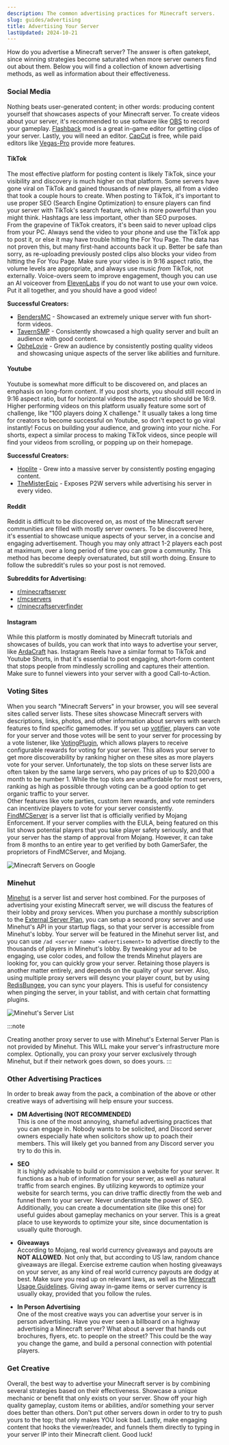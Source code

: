 ```yaml
---
description: The common advertising practices for Minecraft servers.
slug: guides/advertising
title: Advertising Your Server
lastUpdated: 2024-10-21
---
```


How do you advertise a Minecraft server? The answer is often gatekept, since winning strategies become saturated when more server owners find out about them. Below you will find a collection of known advertising methods, as well as information about their effectiveness.

### Social Media  

Nothing beats user-generated content; in other words: producing content yourself that showcases aspects of your Minecraft server.
To create videos about your server, it's recommended to use software like [OBS](https://obsproject.com) to record your gameplay. [Flashback](https://modrinth.com/mod/flashback) mod is a great in-game editor for getting clips of your server. Lastly, you will need an editor. [CapCut](https://www.capcut.com) is free, while paid editors like [Vegas-Pro](https://www.vegascreativesoftware.com/us/vegas-pro/) provide more features.

#### TikTok  

The most effective platform for posting content is likely TikTok, since your visibility and discovery is much higher on that platform. Some servers have gone viral on TikTok and gained thousands of new players, all from a video that took a couple hours to create.
When posting to TikTok, it's important to use proper SEO (Search Engine Optimization) to ensure players can find your server with TikTok's search feature, which is more powerful than you might think. Hashtags are less important, other than SEO purposes.  
From the grapevine of TikTok creators, it's been said to never upload clips from your PC. Always send the video to your phone and use the TikTok app to post it, or else it may have trouble hitting the For You Page. The data has not proven this, but many first-hand accounts back it up. Better be safe than sorry, as re-uploading previously posted clips also blocks your video from hitting the For You Page.
Make sure your video is in 9:16 aspect ratio, the volume levels are appropriate, and always use music *from* TikTok, not externally. Voice-overs seem to improve engagement, though you can use an AI voiceover from [ElevenLabs](https://www.elevenlabs.io) if you do not want to use your own voice. Put it all together, and you should have a good video!

**Successful Creators:**
- [BendersMC](https://www.tiktok.com/@bendersmc) - Showcased an extremely unique server with fun short-form videos.
- [TavernSMP](https://www.tiktok.com/@tavernsmp) - Consistently showcased a high quality server and built an audience with good content.
- [OpheLovie](https://www.tiktok.com/@ophelovie) - Grew an audience by consistently posting quality videos and showcasing unique aspects of the server like abilities and furniture.

#### Youtube  

Youtube is somewhat more difficult to be discovered on, and places an emphasis on long-form content. If you post shorts, you should still record in 9:16 aspect ratio, but for horizontal videos the aspect ratio should be 16:9. Higher performing videos on this platform usually feature some sort of challenge, like "100 players doing X challenge." It usually takes a long time for creators to become successful on Youtube, so don't expect to go viral instantly! Focus on building your audience, and growing into your niche. For shorts, expect a similar process to making TikTok videos, since people will find your videos from scrolling, or popping up on their homepage.

**Successful Creators:**
- [Hoplite](https://www.youtube.com/@HopliteNetwork) - Grew into a massive server by consistently posting engaging content.
- [TheMisterEpic](https://www.youtube.com/@TheMisterEpic) - Exposes P2W servers while advertising his server in every video.

#### Reddit  

Reddit is difficult to be discovered on, as most of the Minecraft server communities are filled with mostly server owners. To be discovered here, it's essential to showcase unique aspects of your server, in a concise and engaging advertisement. Though you may only attract 1-2 players each post at maximum, over a long period of time you can grow a community. This method has become deeply oversaturated, but still worth doing. Ensure to follow the subreddit's rules so your post is not removed.

**Subreddits for Advertising:**
- [r/minecraftserver](https://www.reddit.com/r/MinecraftServer/)
- [r/mcservers](https://www.reddit.com/r/mcservers/)
- [r/minecraftserverfinder](https://www.reddit.com/r/MinecraftServerFinder/)

#### Instagram  

While this platform is mostly dominated by Minecraft tutorials and showcases of builds, you can work that into ways to advertise your server, like [ArdaCraft](https://www.instagram.com/ardacraft) has. Instagram Reels have a similar format to TikTok and Youtube Shorts, in that it's essential to post engaging, short-form content that stops people from mindlessly scrolling and captures their attention. Make sure to funnel viewers into your server with a good Call-to-Action.

### Voting Sites  

When you search "Minecraft Servers" in your browser, you will see several sites called server lists. These sites showcase Minecraft servers with descriptions, links, photos, and other information about servers with search features to find specific gamemodes. If you set up [votifier](https://www.spigotmc.org/resources/nuvotifier.13449/), players can vote for your server and those votes will be sent to your server for processing by a vote listener, like [VotingPlugin](https://www.spigotmc.org/resources/votingplugin.15358/), which allows players to receive configurable rewards for voting for your server. This allows your server to get more discoverability by ranking higher on these sites as more players vote for your server.
Unfortunately, the top slots on these server lists are often taken by the same large servers, who pay prices of up to $20,000 a month to be number 1. While the top slots are unaffordable for most servers, ranking as high as possible through voting can be a good option to get organic traffic to your server.  
Other features like vote parties, custom item rewards, and vote reminders can incentivize players to vote for your server consistently.  
[FindMCServer](https://findmcserver.com) is a server list that is officially verified by Mojang Enforcement. If your server complies with the EULA, being featured on this list shows potential players that you take player safety seriously, and that your server has the stamp of approval from Mojang. However, it can take from 8 months to an entire year to get verified by both GamerSafer, the proprietors of FindMCServer, and Mojang.

![Minecraft Servers on Google](https://files.catbox.moe/jg3mpp.png)

### Minehut  

[Minehut](https://app.minehut.com) is a server list and server host combined. For the purposes of advertising your existing Minecraft server, we will discuss the features of their lobby and proxy services. When you purchase a monthly subscription to the [External Server Plan](https://gamersafer.notion.site/Minehut-External-Servers-Docs-c93113ba90924e3fb8d941348e59439c), you can setup a second proxy server and use Minehut's API in your startup flags, so that your server is accessible from Minehut's lobby. Your server will be featured in the Minehut server list, and you can use `/ad <server name> <advertisement>` to advertise directly to the thousands of players in Minehut's lobby. By tweaking your ad to be engaging, use color codes, and follow the trends Minehut players are looking for, you can quickly grow your server. Retaining those players is another matter entirely, and depends on the quality of your server. Also, using multiple proxy servers will desync your player count, but by using [RedisBungee](https://github.com/ProxioDev/ValioBungee), you can sync your players. This is useful for consistency when pinging the server, in your tablist, and with certain chat formatting plugins.

![Minehut's Server List](https://files.catbox.moe/a5vgls.png)

:::note

Creating another proxy server to use with Minehut's External Server Plan is not provided by Minehut. This WILL make your server's infrastructure more complex. Optionally, you can proxy your server exclusively through Minehut, but if their network goes down, so does yours.
:::

### Other Advertising Practices  

In order to break away from the pack, a combination of the above or other creative ways of advertising will help ensure your success.

- **DM Advertising (NOT RECOMMENDED)**  
This is one of the most annoying, shameful advertising practices that you can engage in. Nobody wants to be solicited, and Discord server owners especially hate when solicitors show up to poach their members. This will likely get you banned from any Discord server you try to do this in.

- **SEO**  
It is highly advisable to build or commission a website for your server. It functions as a hub of information for your server, as well as natural traffic from search engines. By utilizing keywords to optimize your website for search terms, you can drive traffic directly from the web and funnel them to your server. Never understimate the power of SEO. Additionally, you can create a documentation site (like this one) for useful guides about gameplay mechanics on your server. This is a great place to use keywords to optimize your site, since documentation is usually quite thorough.

- **Giveaways**  
According to Mojang, real world currency giveaways and payouts are **NOT ALLOWED**. Not only that, but according to US law, random chance giveaways are illegal. Exercise extreme caution when hosting giveaways on your server, as any kind of real world currency payouts are dodgy at best. Make sure you read up on relevant laws, as well as the [Minecraft Usage Guidelines](https://www.minecraft.net/en-us/usage-guidelines). Giving away in-game items or server currency is usually okay, provided that you follow the rules.

- **In Person Advertising**  
One of the most creative ways you can advertise your server is in person advertising. Have you ever seen a billboard on a highway advertising a Minecraft server? What about a server that hands out brochures, flyers, etc. to people on the street? This could be the way you change the game, and build a personal connection with potential players.

### Get Creative  

Overall, the best way to advertise your Minecraft server is by combining several strategies based on their effectiveness. Showcase a unique mechanic or benefit that only exists on your server. Show off your high quality gameplay, custom items or abilities, and/or something your server does better than others. Don't put other servers down in order to try to push yours to the top; that only makes YOU look bad. Lastly, make engaging content that hooks the viewer/reader, and funnels them directly to typing in your server IP into their Minecraft client. Good luck!